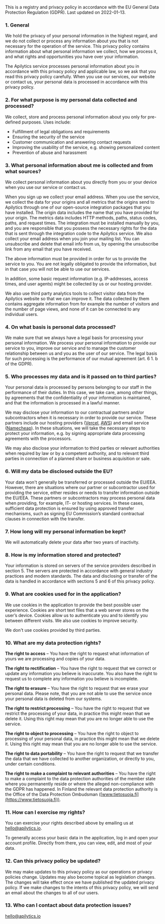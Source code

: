 This is a registry and privacy policy in accordance with the EU General Data
Protection Regulation (GDPR). Last updated on 2022-01-13.

### 1. General

We hold the privacy of your personal information in the highest regard, and we
do not collect or process any information about you that is not necessary for
the operation of the service. This privacy policy contains information about
what personal information we collect, how we process it, and what rights and
opportunities you have over your information.

The Apilytics service processes personal information about you in
accordance with this privacy policy and applicable law, so we ask that you read
this privacy policy carefully. When you use our services, our website or
contact us, your personal data is processed in accordance with this privacy
policy.

### 2. For what purpose is my personal data collected and processed?

We collect, store and process personal information about you only for
pre-defined purposes. Uses include:

- Fulfillment of legal obligations and requirements
- Ensuring the security of the service
- Customer communication and answering contact requests
- Improving the usability of the service, e.g. showing personalized content
- Prevention of abuse and harassment

### 3. What personal information about me is collected and from what sources?

We collect personal information about you directly from you or your device when
you use our service or contact us.

When you sign up we collect your email address. When you use the service, we
collect the data for your origins and all metrics that the origins send to
Apilytics through one of our open-source integration packages that you have
installed. The origin data includes the name that you have provided for your
origin. The metrics data includes HTTP methods, paths, status codes, paths, and
request times. The integration must be installed manually by you, and you are
responsible that you possess the necessary rights for the data that is sent
through the integration code to the Apilytics service. We also collect your
email address when you join your mailing list. You can unsubscribe and delete
that email info from us, by opening the unsubscribe link from any email that
you have received.

The above information must be provided in order for us to provide the service
to you. You are not legally obligated to provide the information, but in that
case you will not be able to use our services.

In addition, some basic request information (e.g. IP-addresses, access times,
and user agents) might be collected by us or our hosting provider.

We also use third party analytics tools to collect visitor data from the
Apilytics website so that we can improve it. The data collected by them
contains aggregate information from for example the number of visitors and the
number of page views, and none of it can be connected to any individual users.

### 4. On what basis is personal data processed?

We make sure that we always have a legal basis for processing your personal
information. We process your personal information to provide our service to
you, improve our service and to manage the customer relationship between us and
you as the user of our service. The legal basis for such processing is the
performance of our mutual agreement (art. 6 1. b of the GDPR).

### 5. Who processes my data and is it passed on to third parties?

Your personal data is processed by persons belonging to our staff
in the performance of their duties. In this case, we take care, among other
things, by agreements that the confidentiality of your information is
maintained, and that the information is processed in a lawful manner.

We may disclose your information to our contractual partners and/or
subcontractors when it is necessary in order to provide our service. These
partners include our hosting providers ([Vercel](https://vercel.com),
[AWS](https://aws.amazon.com)) and email service
([Namecheap](https://www.namecheap.com)). In these situations, we will take the
necessary steps to protect your information, e.g. by signing appropriate data
processing agreements with the processors.

We may also disclose your information to third parties or relevant authorities
when required by law or by a competent authority, and to relevant third parties
in connection of a planned share or business acquisition or sale.

### 6. Will my data be disclosed outside the EU?

Your data won't generally be transferred or processed outside the EU/EEA. However, there are
situations where our partner or subcontractor used for providing the service, either resides or
needs to transfer information outside the EU/EEA. These partners or subcontractors may process
personal data when providing, for example, IT- or hosting services. In these cases, sufficient data
protection is ensured by using approved transfer mechanisms, such as signing EU Commission’s
standard contractual clauses in connection with the transfer.

### 7. How long will my personal information be kept?

We will automatically delete your data after two years of inactivity.

### 8. How is my information stored and protected?

Your information is stored on servers of the service providers described in
section 5. The servers are protected in accordance with general industry
practices and modern standards. The data and disclosing or transfer of the data
is handled in accordance with sections 5 and 6 of this privacy policy.

### 9. What are cookies used for in the application?

We use cookies in the application to provide the best possible user experience.
Cookies are short text files that a web server stores on the user’s device.
Cookies allow us to authenticate you and to identify you between different
visits. We also use cookies to improve security.

We don't use cookies provided by third parties.

### 10. What are my data protection rights?

**The right to access** – You have the right to request what information of
yours we are processing and copies of your data.

**The right to rectification** – You have the right to request that we correct
or update any information you believe is inaccurate. You also have the right to
request us to complete any information you believe is incomplete.

**The right to erasure** – You have the right to request that we erase your
personal data. Please note, that you are not able to use the service once your
personal data is deleted from our systems.

**The right to restrict processing** – You have the right to request that we
restrict the processing of your data, in practice this might mean that we
delete it. Using this right may mean that you are no longer able to use the
service.

**The right to object to processing** – You have the right to object to
processing of your personal data, in practice this might mean that we delete
it. Using this right may mean that you are no longer able to use the service.

**The right to data portability** – You have the right to request that we
transfer the data that we have collected to another organization, or directly
to you, under certain conditions.

**The right to make a complaint to relevant authorities** – You have the right
to make a complaint to the data protection authorities of the member state
where you permanently reside or where the alleged non-compliance with the GDPR
has happened. In Finland the relevant data protection authority is the Office
of the Data Protection Ombudsman
([www.tietosuoja.fi](https://www.tietosuoja.fi)).

### 11. How can I exercise my rights?

You can exercise your rights described above by emailing us at
[hello@apilytics.io](mailto:hello@apilytics.io).

To generally access your basic data in the application, log in and open your
account profile. Directly from there, you can view, edit, and most of your
data.

### 12. Can this privacy policy be updated?

We may make updates to this privacy policy as our operations or privacy
policies change. Updates may also become topical as legislation changes. The
changes will take effect once we have published the updated privacy policy. If
we make changes to the intents of this privacy policy, we will send an email
about the changes to all of our users.

### 13. Who can I contact about data protection issues?

[hello@apilytics.io](mailto:hello@apilytics.io)

